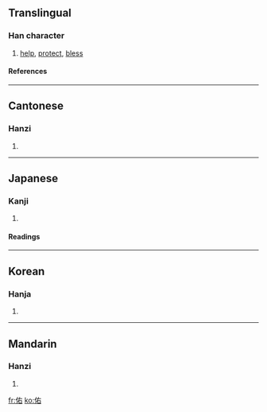 ==Translingual==
===Han character===
{{Han char|rad=人|as=05|sn=7|four=2426<sub>0</sub>|canj=人大口 (OKR), X人大口 (XOKR)}}
# [[help]], [[protect]], [[bless]]
====References====
{{Han ref|kx=0098.110|dkj=00507|dj=0208.010|hdz=10131.020|uh=4F51|ud=20305|bh=A6F6|bd=42742}}
----
==Cantonese==
===Hanzi===
{{yue-hanzi|jyut=|y=yau6}}
# {{defn|Cantonese}}
----
==Japanese==
===Kanji===
{{ja-kanji|grade=|rs=人05}}
# {{defn|Japanese}} 
====Readings====
{{ja-readings|on=[[ゆう]] (yū), [[う]] (u)|kun=[[たすける]] (tasukeru)}}
----
==Korean==
===Hanja===
{{ko-hanja|hangeul=우|rv=u|mr=u}}
# {{defn|Korean}}
----
==Mandarin==
===Hanzi===
{{cmn-hanzi|pin=[[yòu]] (you4)|wg=yu<sup>4</sup>}}
# {{defn|Mandarin}}

[[fr:佑]]
[[ko:佑]]